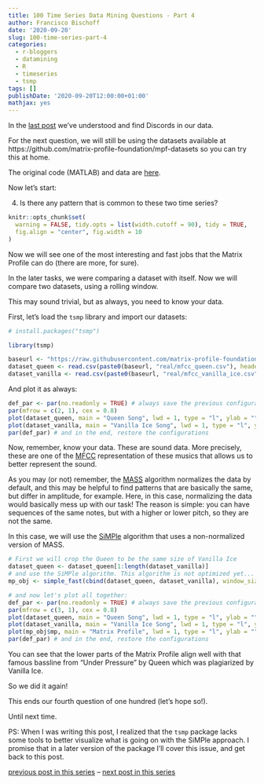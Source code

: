 ```yaml
---
title: 100 Time Series Data Mining Questions - Part 4
author: Francisco Bischoff
date: '2020-09-20'
slug: 100-time-series-part-4
categories:
  - r-bloggers
  - datamining
  - R
  - timeseries
  - tsmp
tags: []
publishDate: '2020-09-20T12:00:00+01:00'
mathjax: yes
---
```


In the [last post](/posts/100-time-series-part-3) we've understood and find Discords in our data.

For the next question, we will still be using the datasets available at https://github.com/matrix-profile-foundation/mpf-datasets so you can try this at home.

The original code (MATLAB) and data are [here](https://www.cs.ucr.edu/~eamonn/HundredQuestions.zip).

Now let's start:

4. Is there any pattern that is common to these two time series?

```r
knitr::opts_chunk$set(
  warning = FALSE, tidy.opts = list(width.cutoff = 90), tidy = TRUE,
  fig.align = "center", fig.width = 10
)
```

Now we will see one of the most interesting and fast jobs that the Matrix Profile can do (there are more, for sure).

In the later tasks, we were comparing a dataset with itself. Now we will compare two datasets, using a rolling window.

This may sound trivial, but as always, you need to know your data.

First, let's load the `tsmp` library and import our datasets:

```r
# install.packages("tsmp")

library(tsmp)

baseurl <- "https://raw.githubusercontent.com/matrix-profile-foundation/mpf-datasets/102b8b0451cc9436879c025d21d5709cb4c8a601/"
dataset_queen <- read.csv(paste0(baseurl, "real/mfcc_queen.csv"), header = FALSE)$V1
dataset_vanilla <- read.csv(paste0(baseurl, "real/mfcc_vanilla_ice.csv"), header = FALSE)$V1
```

And plot it as always:

```r
def_par <- par(no.readonly = TRUE) # always save the previous configuration
par(mfrow = c(2, 1), cex = 0.8)
plot(dataset_queen, main = "Queen Song", lwd = 1, type = "l", ylab = "", xlim = c(0, 25000))
plot(dataset_vanilla, main = "Vanilla Ice Song", lwd = 1, type = "l", ylab = "", xlim = c(0, 25000))
par(def_par) # and in the end, restore the configurations
```

Now, remember, know your data. These are sound data. More precisely, these are one of the [MFCC](https://en.wikipedia.org/wiki/Mel-frequency_cepstrum) representation of these musics that allows us to better represent the sound.

As you may (or not) remember, the [MASS](https://www.cs.unm.edu/~mueen/FastestSimilaritySearch.html) algorithm normalizes the data by default, and this may be helpful to find patterns that are basically the same, but differ in amplitude, for example. Here, in this case, normalizing the data would basically mess up with our task! The reason is simple: you can have sequences of the same notes, but with a higher or lower pitch, so they are not the same.

In this case, we will use the [SiMPle](https://sites.google.com/view/simple-fast) algorithm that uses a non-normalized version of MASS.

```r
# First we will crop the Queen to be the same size of Vanilla Ice
dataset_queen <- dataset_queen[1:length(dataset_vanilla)]
# and use the SiMPle algorithm. This algorithm is not optimized yet... so it takes more time.
mp_obj <- simple_fast(cbind(dataset_queen, dataset_vanilla), window_size = 300, exclusion_zone = 1, verbose = 1)
```

```r
# and now let's plot all together:
def_par <- par(no.readonly = TRUE) # always save the previous configuration
par(mfrow = c(3, 1), cex = 0.8)
plot(dataset_queen, main = "Queen Song", lwd = 1, type = "l", ylab = "", xlim = c(0, 25000))
plot(dataset_vanilla, main = "Vanilla Ice Song", lwd = 1, type = "l", ylab = "", xlim = c(0, 25000))
plot(mp_obj$mp, main = "Matrix Profile", lwd = 1, type = "l", ylab = "", xlim = c(0, 25000))
par(def_par) # and in the end, restore the configurations
```

You can see that the lower parts of the Matrix Profile align well with that famous bassline from "Under Pressure" by Queen which was plagiarized by Vanilla Ice.

So we did it again!

This ends our fourth question of one hundred (let's hope so!).

Until next time. 

PS: When I was writing this post, I realized that the `tsmp` package lacks some tools to better visualize what is going on with the SiMPle approach. I promise that in a later version of the package I'll cover this issue, and get back to this post.

[previous post in this series](/posts/100-time-series-part-3) -- [next post in this series](/posts/100-time-series-part-5)

